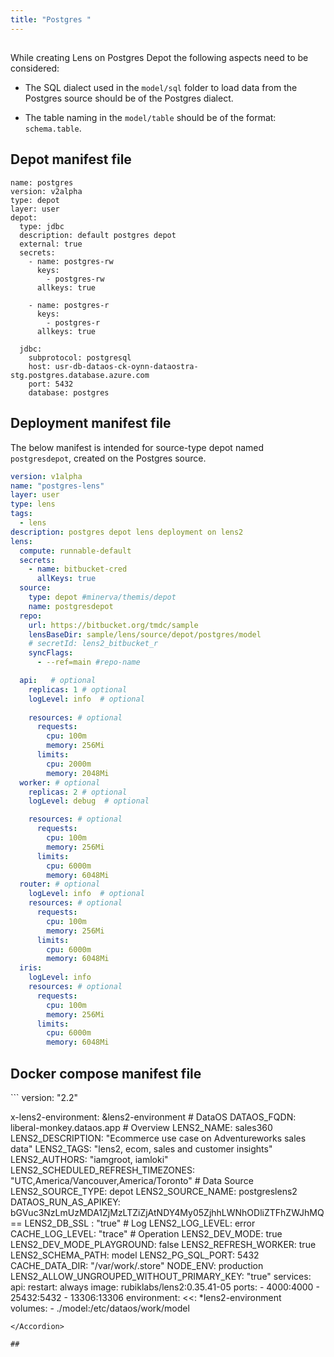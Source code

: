 ```yaml
---
title: "Postgres "
---
```


##

While creating Lens on Postgres Depot the following aspects need to be considered:

* The SQL dialect used in the `model/sql` folder to load data from the Postgres source should be of the Postgres dialect.

* The table naming in the `model/table`  should be of the format: `schema.table`.

## Depot manifest file

```
name: postgres
version: v2alpha
type: depot
layer: user
depot:
  type: jdbc                 
  description: default postgres depot
  external: true
  secrets:
    - name: postgres-rw
      keys: 
        - postgres-rw
      allkeys: true

    - name: postgres-r
      keys: 
        - postgres-r
      allkeys: true
    
  jdbc:
    subprotocol: postgresql
    host: usr-db-dataos-ck-oynn-dataostra-stg.postgres.database.azure.com
    port: 5432
    database: postgres
```

##

## Deployment manifest file

The below manifest is intended for source-type depot named `postgresdepot`, created on the Postgres source.

```yaml
version: v1alpha
name: "postgres-lens"
layer: user
type: lens
tags:
  - lens
description: postgres depot lens deployment on lens2
lens:
  compute: runnable-default
  secrets:
    - name: bitbucket-cred
      allKeys: true
  source:
    type: depot #minerva/themis/depot
    name: postgresdepot
  repo:
    url: https://bitbucket.org/tmdc/sample
    lensBaseDir: sample/lens/source/depot/postgres/model 
    # secretId: lens2_bitbucket_r
    syncFlags:
      - --ref=main #repo-name

  api:   # optional
    replicas: 1 # optional
    logLevel: info  # optional
      
    resources: # optional
      requests:
        cpu: 100m
        memory: 256Mi
      limits:
        cpu: 2000m
        memory: 2048Mi
  worker: # optional
    replicas: 2 # optional
    logLevel: debug  # optional

    resources: # optional
      requests:
        cpu: 100m
        memory: 256Mi
      limits:
        cpu: 6000m
        memory: 6048Mi
  router: # optional
    logLevel: info  # optional
    resources: # optional
      requests:
        cpu: 100m
        memory: 256Mi
      limits:
        cpu: 6000m
        memory: 6048Mi
  iris:
    logLevel: info  
    resources: # optional
      requests:
        cpu: 100m
        memory: 256Mi
      limits:
        cpu: 6000m
        memory: 6048Mi
```

## Docker compose manifest file

<Accordion title="Docker compose manifest file for local testing" defaultOpen={false}>
  ```
  version: "2.2"

  x-lens2-environment: &lens2-environment
    # DataOS
    DATAOS_FQDN: liberal-monkey.dataos.app
    # Overview
    LENS2_NAME: sales360
    LENS2_DESCRIPTION: "Ecommerce use case on Adventureworks sales data"
    LENS2_TAGS: "lens2, ecom, sales and customer insights"
    LENS2_AUTHORS: "iamgroot, iamloki"
    LENS2_SCHEDULED_REFRESH_TIMEZONES: "UTC,America/Vancouver,America/Toronto"
    # Data Source
    LENS2_SOURCE_TYPE: depot
    LENS2_SOURCE_NAME: postgreslens2
    DATAOS_RUN_AS_APIKEY: bGVuc3NzLmUzMDA1ZjMzLTZiZjAtNDY4My05ZjhhLWNhODliZTFhZWJhMQ==
    LENS2_DB_SSL : "true"
    # Log
    LENS2_LOG_LEVEL: error
    CACHE_LOG_LEVEL: "trace"
    # Operation
    LENS2_DEV_MODE: true
    LENS2_DEV_MODE_PLAYGROUND: false
    LENS2_REFRESH_WORKER: true
    LENS2_SCHEMA_PATH: model
    LENS2_PG_SQL_PORT: 5432
    CACHE_DATA_DIR: "/var/work/.store"
    NODE_ENV: production
    LENS2_ALLOW_UNGROUPED_WITHOUT_PRIMARY_KEY: "true"
  services:
    api:
      restart: always
      image: rubiklabs/lens2:0.35.41-05
      ports:
        - 4000:4000
        - 25432:5432
        - 13306:13306
      environment:
        <<: *lens2-environment   
      volumes:
        - ./model:/etc/dataos/work/model
  ```
</Accordion>

##